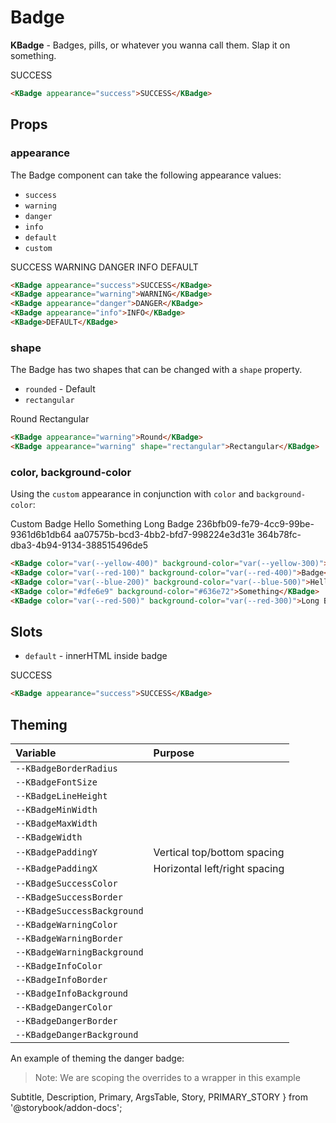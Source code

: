 # Badge

**KBadge** - Badges, pills, or whatever you wanna call them. Slap it on something.

<Primary />
<ArgsTable story={PRIMARY_STORY} />

<Story id="component-kbadge--custom" />

<KBadge appearance="success">SUCCESS</KBadge>

```html
<KBadge appearance="success">SUCCESS</KBadge>
```

## Props

### appearance

The Badge component can take the following appearance values:

- `success`
- `warning`
- `danger`
- `info`
- `default`
- `custom`

<KBadge appearance="success" class="mr-2">SUCCESS</KBadge>
<KBadge appearance="warning" class="mr-2">WARNING</KBadge>
<KBadge appearance="danger" class="mr-2">DANGER</KBadge>
<KBadge appearance="info" class="mr-2">INFO</KBadge>
<KBadge>DEFAULT</KBadge>

```html
<KBadge appearance="success">SUCCESS</KBadge>
<KBadge appearance="warning">WARNING</KBadge>
<KBadge appearance="danger">DANGER</KBadge>
<KBadge appearance="info">INFO</KBadge>
<KBadge>DEFAULT</KBadge>
```

### shape

The Badge has two shapes that can be changed with a `shape` property.

- `rounded` - Default
- `rectangular`

<KBadge appearance="warning" class="mr-2">Round</KBadge>
<KBadge appearance="warning" shape="rectangular">Rectangular</KBadge>

```html
<KBadge appearance="warning">Round</KBadge>
<KBadge appearance="warning" shape="rectangular">Rectangular</KBadge>
```

### color, background-color

Using the `custom` appearance in conjunction with `color` and `background-color`:

<KBadge color="var(--yellow-500)" background-color="var(--yellow-200)" class="mr-2">Custom</KBadge>
<KBadge color="var(--red-100)" background-color="var(--red-400)" class="mr-2">Badge</KBadge>
<KBadge color="var(--blue-200)" background-color="var(--blue-500)" class="mr-2">Hello</KBadge>
<KBadge color="#dfe6e9" background-color="#636e72" class="mr-2">Something</KBadge>
<KBadge color="var(--red-500)" background-color="var(--red-300)">Long Badge 236bfb09-fe79-4cc9-99be-9361d6b1db64 aa07575b-bcd3-4bb2-bfd7-998224e3d31e 364b78fc-dba3-4b94-9134-388515496de5</KBadge>

```html
<KBadge color="var(--yellow-400)" background-color="var(--yellow-300)">Custom</KBadge>
<KBadge color="var(--red-100)" background-color="var(--red-400)">Badge</KBadge>
<KBadge color="var(--blue-200)" background-color="var(--blue-500)">Hello</KBadge>
<KBadge color="#dfe6e9" background-color="#636e72">Something</KBadge>
<KBadge color="var(--red-500)" background-color="var(--red-300)">Long Badge 236bfb09-fe79-4cc9-99be-9361d6b1db64 aa07575b-bcd3-4bb2-bfd7-998224e3d31e 364b78fc-dba3-4b94-9134-388515496de5</KBadge>
```

## Slots

- `default` - innerHTML inside badge

<KBadge appearance="success">SUCCESS</KBadge>

```html
<KBadge appearance="success">SUCCESS</KBadge>
```

## Theming

| Variable                    | Purpose                       |
| :---------------------      | :---------------------------- |
| `--KBadgeBorderRadius`      |                               |
| `--KBadgeFontSize`          |                               |
| `--KBadgeLineHeight`        |                               |
| `--KBadgeMinWidth`          |                               |
| `--KBadgeMaxWidth`          |                               |
| `--KBadgeWidth`             |                               |
| `--KBadgePaddingY`          | Vertical top/bottom spacing   |
| `--KBadgePaddingX`          | Horizontal left/right spacing |
| `--KBadgeSuccessColor`      |                               |
| `--KBadgeSuccessBorder`     |                               |
| `--KBadgeSuccessBackground` |                               |
| `--KBadgeWarningColor`      |                               |
| `--KBadgeWarningBorder`     |                               |
| `--KBadgeWarningBackground` |                               |
| `--KBadgeInfoColor`         |                               |
| `--KBadgeInfoBorder`        |                               |
| `--KBadgeInfoBackground`    |                               |
| `--KBadgeDangerColor`       |                               |
| `--KBadgeDangerBorder`      |                               |
| `--KBadgeDangerBackground`  |                               |

An example of theming the danger badge:

> Note: We are scoping the overrides to a wrapper in this example

  Subtitle,
  Description,
  Primary,
  ArgsTable, Story, PRIMARY_STORY } from '@storybook/addon-docs';
